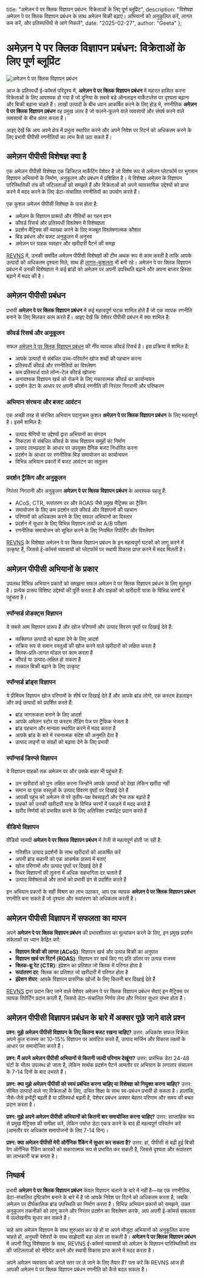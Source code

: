   title: "अमेज़न पे पर क्लिक विज्ञापन प्रबंधन: विक्रेताओं के लिए पूर्ण ब्लूप्रिंट",
  description: "विशेषज्ञ अमेज़न पे पर क्लिक विज्ञापन प्रबंधन के साथ अमेज़न बिक्री बढ़ाएं। अभियानों को अनुकूलित करें, लागत कम करें, और प्रतिस्पर्धियों से आगे निकलें",
  date: "2025-02-27",
  author: "Geeta"
};

# अमेज़न पे पर क्लिक विज्ञापन प्रबंधन: विक्रेताओं के लिए पूर्ण ब्लूप्रिंट

![अमेज़न पे पर क्लिक विज्ञापन प्रबंधन](/images/blog/amazon-pay-per-click-advertising-managemant.jpeg)

आज के प्रतिस्पर्धी ई-कॉमर्स परिदृश्य में, **अमेज़न पे पर क्लिक विज्ञापन प्रबंधन** में महारत हासिल करना विक्रेताओं के लिए आवश्यक हो गया है जो दुनिया के सबसे बड़े ऑनलाइन मार्केटप्लेस पर दृश्यता बढ़ाना और बिक्री बढ़ाना चाहते हैं। लाखों उत्पादों के बीच ध्यान आकर्षित करने के लिए होड़ में, रणनीतिक **अमेज़न पे पर क्लिक विज्ञापन प्रबंधन** वह प्रमुख अंतर है जो फलने-फूलने वाले व्यवसायों और संघर्ष करने वाले व्यवसायों के बीच अंतर करता है।

आइए देखें कि आप अपने क्षेत्र में प्रभुत्व स्थापित करने और अपने निवेश पर रिटर्न को अधिकतम करने के लिए प्रभावी पीपीसी रणनीतियों का लाभ कैसे उठा सकते हैं।

## अमेज़न पीपीसी विशेषज्ञ क्या है

एक अमेज़न पीपीसी विशेषज्ञ एक डिजिटल मार्केटिंग पेशेवर है जो विशेष रूप से अमेज़न प्लेटफॉर्म पर भुगतान विज्ञापन अभियानों के निर्माण, अनुकूलन और प्रबंधन में प्रशिक्षित है। ये विशेषज्ञ अमेज़न के विज्ञापन पारिस्थितिकी तंत्र की जटिलताओं को समझते हैं और विक्रेताओं को अपने व्यावसायिक उद्देश्यों को प्राप्त करने में मदद करने के लिए डेटा-संचालित रणनीतियों का उपयोग करते हैं।

एक कुशल अमेज़न पीपीसी विशेषज्ञ के पास होता है:

- अमेज़न के विज्ञापन प्रारूपों और नीतियों का गहन ज्ञान
- कीवर्ड रिसर्च और प्रतिस्पर्धी विश्लेषण में विशेषज्ञता
- प्रदर्शन मैट्रिक्स की व्याख्या करने के लिए मजबूत विश्लेषणात्मक कौशल
- बिड प्रबंधन और बजट अनुकूलन में अनुभव
- अमेज़न पर ग्राहक व्यवहार और खरीदारी पैटर्न की समझ

[REVNS](https://www.revns.com/demo) में, उनकी समर्पित अमेज़न पीपीसी विशेषज्ञों की टीम अथक रूप से काम करती है ताकि आपके उत्पादों को अधिकतम दृश्यता मिले, साथ ही [लागत-कुशलता](https://www.revns.com/blog/post/amazon-seller-fees-breakdown) भी बनी रहे। अमेज़न पे पर क्लिक विज्ञापन प्रबंधन में उनकी विशेषज्ञता ने कई ब्रांडों को अमेज़न पर अपनी उपस्थिति बढ़ाने और अपना बाजार हिस्सा बढ़ाने में मदद की है।

## अमेज़न पीपीसी प्रबंधन

प्रभावी **अमेज़न पे पर क्लिक विज्ञापन प्रबंधन** में कई महत्वपूर्ण घटक शामिल होते हैं जो एक व्यापक रणनीति बनाने के लिए मिलकर काम करते हैं। आइए देखें कि पेशेवर पीपीसी प्रबंधन में क्या शामिल है:

### कीवर्ड रिसर्च और अनुकूलन

सफल [अमेज़न पे पर क्लिक विज्ञापन प्रबंधन](https://www.revns.com/blog/post/amazon-marketing-services-complete-guide-to-advertising-success) की नींव व्यापक कीवर्ड रिसर्च है। इस प्रक्रिया में शामिल है:

- आपके उत्पादों से संबंधित उच्च-परिवर्तन खोज शब्दों की पहचान करना
- प्रतिस्पर्धी कीवर्ड और रणनीतियों का विश्लेषण
- कम प्रतिस्पर्धा वाले लॉन्ग-टेल कीवर्ड खोजना
- अनावश्यक विज्ञापन खर्च को रोकने के लिए नकारात्मक कीवर्ड का कार्यान्वयन
- प्रदर्शन डेटा के आधार पर अपनी कीवर्ड रणनीति की निरंतर निगरानी और परिष्करण

### अभियान संरचना और बजट आवंटन

एक अच्छी तरह से संरचित अभियान पदानुक्रम कुशल **अमेज़न पे पर क्लिक विज्ञापन प्रबंधन** के लिए महत्वपूर्ण है। इसमें शामिल है:

- उत्पाद श्रेणियों या उद्देश्यों द्वारा अभियानों का संगठन
- निकटता से संबंधित कीवर्ड के साथ विज्ञापन समूहों का निर्माण
- उत्पाद लाभप्रदता के आधार पर उपयुक्त दैनिक बजट निर्धारित करना
- प्रदर्शन के आधार पर रणनीतिक बिड समायोजन का कार्यान्वयन
- विभिन्न अभियान प्रकारों में बजट आवंटन का संतुलन

### प्रदर्शन ट्रैकिंग और अनुकूलन

निरंतर निगरानी और अनुकूलन **अमेज़न पे पर क्लिक विज्ञापन प्रबंधन** के आवश्यक पहलू हैं:

- ACoS, CTR, रूपांतरण दर और ROAS जैसे प्रमुख मैट्रिक्स का ट्रैकिंग
- समायोजन के लिए कम प्रदर्शन वाले कीवर्ड और विज्ञापनों की पहचान
- परिणामों को अधिकतम करने के लिए सफल अभियानों का विस्तार
- प्रदर्शन में सुधार के लिए विभिन्न विज्ञापन तत्वों का A/B परीक्षण
- रणनीतिक समायोजन को सूचित करने के लिए नियमित रिपोर्टिंग और विश्लेषण

[REVNS](https://www.revns.com/demo) के विशेषज्ञ अमेज़न पे पर क्लिक विज्ञापन प्रबंधन के इन महत्वपूर्ण घटकों को लागू करने में उत्कृष्ट हैं, जिससे ई-कॉमर्स व्यवसायों को प्लेटफॉर्म पर स्थायी विकास प्राप्त करने में मदद मिलती है।

## अमेज़न पीपीसी अभियानों के प्रकार

उपलब्ध विभिन्न अभियान प्रकारों को समझना सफल अमेज़न पे पर क्लिक विज्ञापन प्रबंधन के लिए मूलभूत है। प्रत्येक प्रारूप विशिष्ट उद्देश्यों की पूर्ति करता है और ग्राहकों को खरीदारी यात्रा के विभिन्न चरणों में पहुंचता है।

### स्पॉन्सर्ड प्रोडक्ट्स विज्ञापन

ये सबसे आम विज्ञापन प्रारूप हैं और खोज परिणामों और उत्पाद विवरण पृष्ठों पर दिखाई देते हैं:

- व्यक्तिगत उत्पादों को बढ़ावा देने के लिए आदर्श
- सक्रिय रूप से समान वस्तुओं की खोज करने वाले खरीदारों को लक्षित करता है
- क्लिक-प्रति-लागत मॉडल पर काम करता है
- कीवर्ड या उत्पाद-लक्षित हो सकता है
- तत्काल बिक्री बढ़ाने के लिए उत्कृष्ट

### स्पॉन्सर्ड ब्रांड्स विज्ञापन

ये प्रीमियम विज्ञापन खोज परिणामों के शीर्ष पर दिखाई देते हैं और आपके ब्रांड लोगो, एक कस्टम हेडलाइन और कई उत्पादों को प्रदर्शित करते हैं:

- ब्रांड जागरूकता बनाने के लिए आदर्श
- आपके अमेज़न स्टोर या कस्टम लैंडिंग पेज पर ट्रैफिक भेजता है
- ब्रांड पहचान और मान्यता स्थापित करने में मदद करता है
- आपके ब्रांड के बारे में रचनात्मक संदेश की अनुमति देता है
- उत्पाद लाइनों या संग्रहों को बढ़ावा देने के लिए प्रभावी

### स्पॉन्सर्ड डिस्प्ले विज्ञापन

ये विज्ञापन ग्राहकों तक अमेज़न पर और उसके बाहर भी पहुंचते हैं:

- उन खरीदारों को पुनः लक्षित करना जिन्होंने आपके उत्पादों को देखा लेकिन खरीदा नहीं
- समान या पूरक वस्तुओं के उत्पाद विवरण पृष्ठों पर दिखाई देते हैं
- आपकी पहुंच को अमेज़न से परे तृतीय-पक्ष वेबसाइटों और ऐप्स तक बढ़ाते हैं
- ग्राहकों को उनकी खरीदारी यात्रा के विभिन्न चरणों में पकड़ने में मदद करते हैं
- खरीद निर्णयों को प्रभावित करने के लिए अतिरिक्त टचपॉइंट प्रदान करते हैं

### वीडियो विज्ञापन

वीडियो सामग्री **अमेज़न पे पर क्लिक विज्ञापन प्रबंधन** में तेजी से महत्वपूर्ण होती जा रही है:

- गतिशील उत्पाद प्रदर्शनों के साथ खरीदारों को आकर्षित करें
- अपनी ब्रांड कहानी को एक आकर्षक प्रारूप में बताएं
- खोज परिणामों और उत्पाद पृष्ठों पर दिखाई देते हैं
- स्थिर विज्ञापनों की तुलना में अधिक सहभागिता दर चलाते हैं
- उत्पाद विशेषताओं और लाभों को प्रभावी ढंग से प्रदर्शित करते हैं

इन अभियान प्रकारों के सही मिश्रण का लाभ उठाकर, आप एक व्यापक **अमेज़न पे पर क्लिक विज्ञापन प्रबंधन** रणनीति बना सकते हैं जो दृश्यता और रूपांतरण को अधिकतम करती है।

## अमेज़न पीपीसी विज्ञापन में सफलता का मापन

अपने **अमेज़न पे पर क्लिक विज्ञापन प्रबंधन** की प्रभावशीलता का मूल्यांकन करने के लिए, इन प्रमुख प्रदर्शन संकेतकों पर ध्यान केंद्रित करें:

- **विज्ञापन बिक्री की लागत (ACoS)**: विज्ञापन खर्च और उत्पन्न बिक्री का अनुपात
- **विज्ञापन खर्च पर रिटर्न (ROAS)**: विज्ञापन पर खर्च किए गए प्रति डॉलर पर उत्पन्न राजस्व
- **क्लिक-थ्रू रेट (CTR)**: इंप्रेशन का प्रतिशत जो क्लिक में परिणत होता है
- **रूपांतरण दर**: क्लिक का प्रतिशत जो खरीदारी में परिणत होता है
- **इंप्रेशन शेयर**: आपके विज्ञापन प्रासंगिक खोजों के लिए कितनी बार दिखाई देते हैं

[REVNS](https://www.revns.com/demo) द्वारा प्रदान किए जाने वाले पेशेवर अमेज़न पे पर क्लिक विज्ञापन प्रबंधन सेवाएं इन मैट्रिक्स पर व्यापक रिपोर्टिंग प्रदान करती हैं, जिससे डेटा-संचालित निर्णय लेना और निरंतर सुधार संभव होता है।

## अमेज़न पीपीसी विज्ञापन प्रबंधन के बारे में अक्सर पूछे जाने वाले प्रश्न

**प्रश्न: मुझे अमेज़न पीपीसी विज्ञापन के लिए कितना बजट रखना चाहिए?**
उत्तर: अधिकांश सफल विक्रेता अपने कुल राजस्व का 10-15% विज्ञापन पर आवंटित करते हैं, उत्पाद मार्जिन और विकास लक्ष्यों के आधार पर समायोजित करते हैं।

**प्रश्न: मैं अपने अमेज़न पीपीसी अभियानों से कितनी जल्दी परिणाम देखूंगा?**
उत्तर: प्रारंभिक डेटा 24-48 घंटों के भीतर उपलब्ध हो जाता है, लेकिन सार्थक प्रदर्शन पैटर्न आमतौर पर अभियान के लगातार संचालन के 7-14 दिनों के बाद उभरते हैं।

**प्रश्न: क्या मुझे अमेज़न पीपीसी को स्वयं प्रबंधित करना चाहिए या विशेषज्ञ को नियुक्त करना चाहिए?**
उत्तर: सीमित उत्पादों वाले नए विक्रेताओं के लिए, उचित शिक्षा के साथ स्व-प्रबंधन प्रभावी हो सकता है। हालांकि, जैसे-जैसे इन्वेंट्री बढ़ती है या प्रतिस्पर्धा बढ़ती है, पेशेवर प्रबंधन अक्सर बेहतर परिणाम और समय की बचत प्रदान करता है।

**प्रश्न: मुझे अपने अमेज़न पीपीसी अभियानों को कितनी बार समायोजित करना चाहिए?**
उत्तर: साप्ताहिक रूप से प्रमुख मैट्रिक्स की समीक्षा करें, लेकिन पर्याप्त डेटा एकत्र करने के बाद ही महत्वपूर्ण परिवर्तन करें (आमतौर पर अधिकांश समायोजनों के लिए 7-14 दिन)।

**प्रश्न: क्या अमेज़न पीपीसी मेरी ऑर्गेनिक रैंकिंग में सुधार कर सकता है?**
उत्तर: हां, पीपीसी से बढ़ी हुई बिक्री वेग ऑर्गेनिक रैंकिंग कारकों को सकारात्मक रूप से प्रभावित कर सकती है, जिससे दृश्यता और रूपांतरण का लाभकारी चक्र बनता है।

## निष्कर्ष

प्रभावी **अमेज़न पे पर क्लिक विज्ञापन प्रबंधन** केवल विज्ञापन चलाने के बारे में नहीं है—यह एक रणनीतिक, डेटा-संचालित दृष्टिकोण बनाने के बारे में है जो आपके निवेश पर रिटर्न को अधिकतम करता है, जबकि अमेज़न पर दीर्घकालिक ब्रांड उपस्थिति का निर्माण करता है। विभिन्न अभियान प्रकारों को समझने, उन्नत अनुकूलन तकनीकों को लागू करने और निरंतर प्रदर्शन का विश्लेषण करके, आप अपनी ई-कॉमर्स सफलता में उल्लेखनीय सुधार कर सकते हैं।

चाहे आप अमेज़न विज्ञापन के साथ शुरुआत कर रहे हों या अपने मौजूदा अभियानों को अनुकूलित करना चाहते हों, अनुभवी पेशेवरों के साथ साझेदारी बड़ा अंतर ला सकती है। **अमेज़न पे पर क्लिक विज्ञापन प्रबंधन** में अपनी सिद्ध विशेषज्ञता के साथ, REVNS ई-कॉमर्स व्यवसायों को अमेज़न के विज्ञापन पारिस्थितिकी तंत्र की जटिलताओं को नेविगेट करने और स्थायी विकास प्राप्त करने में मदद करता है।

अपने अमेज़न व्यवसाय को अगले स्तर पर ले जाने के लिए तैयार हैं? पता करें कि REVNS आज ही आपकी अमेज़न पे पर क्लिक विज्ञापन प्रबंधन रणनीति को कैसे बदल सकता है।